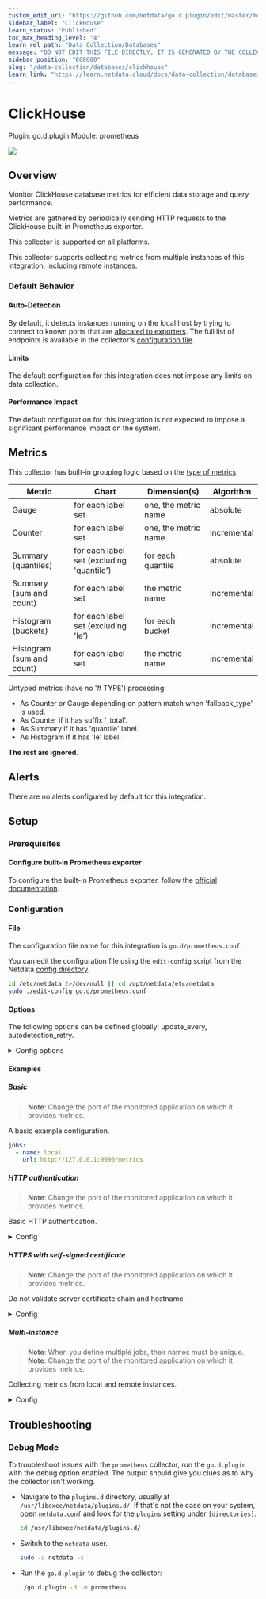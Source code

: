 ```yaml
---
custom_edit_url: "https://github.com/netdata/go.d.plugin/edit/master/modules/prometheus/metadata.yaml"
sidebar_label: "ClickHouse"
learn_status: "Published"
toc_max_heading_level: "4"
learn_rel_path: "Data Collection/Databases"
message: "DO NOT EDIT THIS FILE DIRECTLY, IT IS GENERATED BY THE COLLECTOR'S metadata.yaml FILE"
sidebar_position: "808000"
slug: "/data-collection/databases/clickhouse"
learn_link: "https://learn.netdata.cloud/docs/data-collection/databases/clickhouse"
---
```



# ClickHouse

Plugin: go.d.plugin
Module: prometheus

<img src="https://img.shields.io/badge/maintained%20by-Community-blue" />

## Overview

Monitor ClickHouse database metrics for efficient data storage and query performance.


Metrics are gathered by periodically sending HTTP requests to the ClickHouse built-in Prometheus exporter.


This collector is supported on all platforms.

This collector supports collecting metrics from multiple instances of this integration, including remote instances.


### Default Behavior

#### Auto-Detection

By default, it detects instances running on the local host by trying to connect to known ports that are [allocated to exporters](https://github.com/prometheus/prometheus/wiki/Default-port-allocations).
The full list of endpoints is available in the collector's [configuration file](https://github.com/netdata/go.d.plugin/blob/master/config/go.d/prometheus.conf).


#### Limits

The default configuration for this integration does not impose any limits on data collection.

#### Performance Impact

The default configuration for this integration is not expected to impose a significant performance impact on the system.


## Metrics

This collector has built-in grouping logic based on the [type of metrics](https://prometheus.io/docs/concepts/metric_types/).

| Metric                    | Chart                                     | Dimension(s)         | Algorithm   |
|---------------------------|-------------------------------------------|----------------------|-------------|
| Gauge                     | for each label set                        | one, the metric name | absolute    |
| Counter                   | for each label set                        | one, the metric name | incremental |
| Summary (quantiles)       | for each label set (excluding 'quantile') | for each quantile    | absolute    |
| Summary (sum and count)   | for each label set                        | the metric name      | incremental |
| Histogram (buckets)       | for each label set (excluding 'le')       | for each bucket      | incremental |
| Histogram (sum and count) | for each label set                        | the metric name      | incremental |

Untyped metrics (have no '# TYPE') processing:

- As Counter or Gauge depending on pattern match when 'fallback_type' is used.
- As Counter if it has suffix '_total'.
- As Summary if it has 'quantile' label.
- As Histogram if it has 'le' label.

**The rest are ignored**.



## Alerts

There are no alerts configured by default for this integration.


## Setup

### Prerequisites

#### Configure built-in Prometheus exporter

To configure the built-in Prometheus exporter, follow the [official documentation](https://clickhouse.com/docs/en/operations/server-configuration-parameters/settings#server_configuration_parameters-prometheus).



### Configuration

#### File

The configuration file name for this integration is `go.d/prometheus.conf`.


You can edit the configuration file using the `edit-config` script from the
Netdata [config directory](/docs/configuring/configuration#the-netdata-config-directory).

```bash
cd /etc/netdata 2>/dev/null || cd /opt/netdata/etc/netdata
sudo ./edit-config go.d/prometheus.conf
```
#### Options

The following options can be defined globally: update_every, autodetection_retry.


<details><summary>Config options</summary>

| Name | Description | Default | Required |
|:----|:-----------|:-------|:--------:|
| update_every | Data collection frequency. | 10 | False |
| autodetection_retry | Recheck interval in seconds. Zero means no recheck will be scheduled. | 0 | False |
| url | Server URL. |  | True |
| selector | Time series selector (filter). |  | False |
| fallback_type | Time series selector (filter). |  | False |
| max_time_series | Global time series limit. If an endpoint returns number of time series > limit the data is not processed. | 2000 | False |
| max_time_series_per_metric | Time series per metric (metric name) limit. Metrics with number of time series > limit are skipped. | 200 | False |
| timeout | HTTP request timeout. | 10 | False |
| username | Username for basic HTTP authentication. |  | False |
| password | Password for basic HTTP authentication. |  | False |
| proxy_url | Proxy URL. |  | False |
| proxy_username | Username for proxy basic HTTP authentication. |  | False |
| proxy_password | Password for proxy basic HTTP authentication. |  | False |
| method | HTTP request method. | GET | False |
| body | HTTP request body. |  | False |
| headers | HTTP request headers. |  | False |
| not_follow_redirects | Redirect handling policy. Controls whether the client follows redirects. | no | False |
| tls_skip_verify | Server certificate chain and hostname validation policy. Controls whether the client performs this check. | no | False |
| tls_ca | Certification authority that the client uses when verifying the server's certificates. |  | False |
| tls_cert | Client TLS certificate. |  | False |
| tls_key | Client TLS key. |  | False |

##### selector

This option allows you to filter out unwanted time series. Only metrics matching the selector will be collected.

- Logic: (pattern1 OR pattern2) AND !(pattern3 or pattern4)
- Pattern syntax: [selector](https://github.com/netdata/go.d.plugin/pkg/prometheus/selector#time-series-selectors).
- Option syntax:

```yaml
selector:
  allow:
    - pattern1
    - pattern2
  deny:
    - pattern3
    - pattern4
```


##### fallback_type

This option allows you to process Untyped metrics as Counter or Gauge instead of ignoring them.

- Metric name pattern syntax: [shell file name pattern](https://golang.org/pkg/path/filepath/#Match).
- Option syntax:

```yaml
fallback_type:
  counter:
    - metric_name_pattern1
    - metric_name_pattern2
  gauge:
    - metric_name_pattern3
    - metric_name_pattern4
```


</details>

#### Examples

##### Basic

> **Note**: Change the port of the monitored application on which it provides metrics.

A basic example configuration.


```yaml
jobs:
  - name: local
    url: http://127.0.0.1:9090/metrics

```
##### HTTP authentication

> **Note**: Change the port of the monitored application on which it provides metrics.

Basic HTTP authentication.


<details><summary>Config</summary>

```yaml
jobs:
  - name: local
    url: http://127.0.0.1:9090/metrics
    username: username
    password: password

```
</details>

##### HTTPS with self-signed certificate

> **Note**: Change the port of the monitored application on which it provides metrics.

Do not validate server certificate chain and hostname.


<details><summary>Config</summary>

```yaml
jobs:
  - name: local
    url: https://127.0.0.1:9090/metrics
    tls_skip_verify: yes

```
</details>

##### Multi-instance

> **Note**: When you define multiple jobs, their names must be unique.
> **Note**: Change the port of the monitored application on which it provides metrics.

Collecting metrics from local and remote instances.


<details><summary>Config</summary>

```yaml
jobs:
  - name: local
    url: http://127.0.0.1:9090/metrics

  - name: remote
    url: http://192.0.2.1:9090/metrics

```
</details>



## Troubleshooting

### Debug Mode

To troubleshoot issues with the `prometheus` collector, run the `go.d.plugin` with the debug option enabled. The output
should give you clues as to why the collector isn't working.

- Navigate to the `plugins.d` directory, usually at `/usr/libexec/netdata/plugins.d/`. If that's not the case on
  your system, open `netdata.conf` and look for the `plugins` setting under `[directories]`.

  ```bash
  cd /usr/libexec/netdata/plugins.d/
  ```

- Switch to the `netdata` user.

  ```bash
  sudo -u netdata -s
  ```

- Run the `go.d.plugin` to debug the collector:

  ```bash
  ./go.d.plugin -d -m prometheus
  ```


